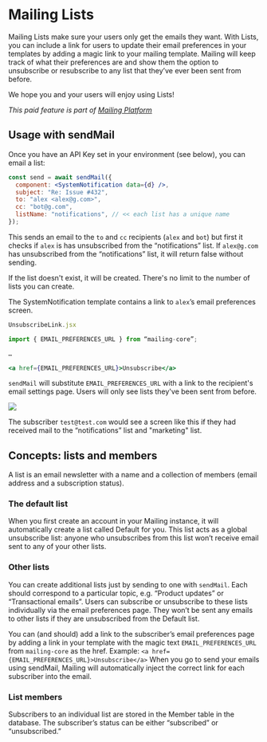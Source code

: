 
# Mailing Lists

Mailing Lists make sure your users only get the emails they want. With Lists, you can include a link for users to update their email preferences in your templates by adding a magic link to your mailing template. Mailing will keep track of what their preferences are and show them the option to unsubscribe or resubscribe to any list that they’ve ever been sent from before.

We hope you and your users will enjoy using Lists!

_This paid feature is part of [Mailing Platform](/docs/platform)_

## Usage with sendMail

Once you have an API Key set in your environment (see below), you can email a list:

```jsx
const send = await sendMail({
  component: <SystemNotification data={d} />,
  subject: "Re: Issue #432",
  to: "alex <alex@g.com>",
  cc: "bot@g.com",
  listName: "notifications", // << each list has a unique name
});
```

This sends an email to the `to` and `cc` recipients (`alex` and `bot`) but first it checks if `alex` is has unsubscribed from the “notifications” list. If `alex@g.com` has unsubscribed from the “notifications” list, it will return false without sending.

If the list doesn't exist, it will be created. There's no limit to the number of lists you can create.

The SystemNotification template contains a link to `alex`’s email preferences screen.

```jsx
UnsubscribeLink.jsx

import { EMAIL_PREFERENCES_URL } from “mailing-core”;

…

<a href={EMAIL_PREFERENCES_URL}>Unsubscribe</a>
```

`sendMail` will substitute `EMAIL_PREFERENCES_URL` with a link to the recipient's email settings page. Users will only see lists they've been sent from before.

<Image src="/email-prefs-screenshot.png" width={999} height={660} />

The subscriber `test@test.com` would see a screen like this if they had received mail to the “notifications” list and "marketing" list.

## Concepts: lists and members

A list is an email newsletter with a name and a collection of members (email address and a subscription status).

### The default list

When you first create an account in your Mailing instance, it will automatically create a list called Default for you. This list acts as a global unsubscribe list: anyone who unsubscribes from this list won’t receive email sent to any of your other lists.

### Other lists

You can create additional lists just by sending to one with `sendMail`. Each should correspond to a particular topic, e.g. “Product updates” or “Transactional emails”. Users can subscribe or unsubscribe to these lists individually via the email preferences page. They won’t be sent any emails to other lists if they are unsubscribed from the Default list.

You can (and should) add a link to the subscriber’s email preferences page by adding a link in your template with the magic text `EMAIL_PREFERENCES_URL` from `mailing-core` as the href. Example:
`<a href={EMAIL_PREFERENCES_URL}>Unsubscribe</a>`
When you go to send your emails using sendMail, Mailing will automatically inject the correct link for each subscriber into the email.

### List members

Subscribers to an individual list are stored in the Member table in the database. The subscriber’s status can be either “subscribed” or “unsubscribed.”
